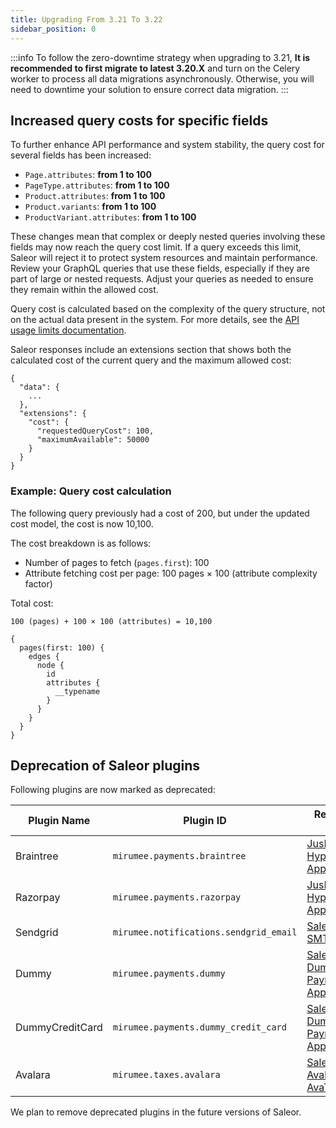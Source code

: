 ```yaml
---
title: Upgrading From 3.21 To 3.22
sidebar_position: 0
---
```


:::info
To follow the zero-downtime strategy when upgrading to 3.21, **It is recommended to first migrate to latest 3.20.X** and turn on the Celery worker to process all data migrations asynchronously.
Otherwise, you will need to downtime your solution to ensure correct data migration.
:::

## Increased query costs for specific fields

To further enhance API performance and system stability, the query cost for several fields has been increased:

- `Page.attributes`: **from 1 to 100**
- `PageType.attributes`: **from 1 to 100**
- `Product.attributes`: **from 1 to 100**
- `Product.variants`: **from 1 to 100**
- `ProductVariant.attributes`: **from 1 to 100**

These changes mean that complex or deeply nested queries involving these fields may now reach the query cost limit. If a query exceeds this limit, Saleor will reject it to protect system resources and maintain performance.
Review your GraphQL queries that use these fields, especially if they are part of large or nested requests. Adjust your queries as needed to ensure they remain within the allowed cost.

Query cost is calculated based on the complexity of the query structure, not on the actual data present in the system. For more details, see the [API usage limits documentation](api-usage/usage-limits.mdx#query-cost).



Saleor responses include an extensions section that shows both the calculated cost of the current query and the maximum allowed cost:
```grapqhl
{
  "data": {
    ...
  },
  "extensions": {
    "cost": {
      "requestedQueryCost": 100,
      "maximumAvailable": 50000
    }
  }
}
```

### Example: Query cost calculation

The following query previously had a cost of 200, but under the updated cost model, the cost is now 10,100.

The cost breakdown is as follows:
- Number of pages to fetch (`pages.first`): 100
- Attribute fetching cost per page: 100 pages × 100 (attribute complexity factor)

Total cost:

`100 (pages) + 100 × 100 (attributes) = 10,100`

```grapqhl
{
  pages(first: 100) {
    edges {
      node {
        id
        attributes {
          __typename
        }
      }
    }
  }
}
```


## Deprecation of Saleor plugins

Following plugins are now marked as deprecated:

| Plugin Name | Plugin ID | Replaced By |
|-------------|-----------|-------------|
| Braintree | `mirumee.payments.braintree` | [JusPay Hyperswitch App](https://docs.hyperswitch.io/explore-hyperswitch/e-commerce-platform-plugins/saleor-app) |
| Razorpay | `mirumee.payments.razorpay` | [JusPay Hyperswitch App](https://docs.hyperswitch.io/explore-hyperswitch/e-commerce-platform-plugins/saleor-app) |
| Sendgrid | `mirumee.notifications.sendgrid_email` | [Saleor SMTP App](https://apps.saleor.io/apps/smtp) |
| Dummy | `mirumee.payments.dummy` | [Saleor Dummy Payment App](https://github.com/saleor/dummy-payment-app) |
| DummyCreditCard | `mirumee.payments.dummy_credit_card` | [Saleor Dummy Payment App](https://github.com/saleor/dummy-payment-app) |
| Avalara | `mirumee.taxes.avalara` | [Saleor Avalara AvaTax App](https://apps.saleor.io/apps/avatax) |

We plan to remove deprecated plugins in the future versions of Saleor.

